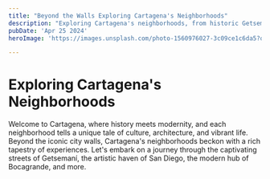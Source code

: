 ```yaml
---
title: "Beyond the Walls Exploring Cartagena's Neighborhoods"
description: "Exploring Cartagena's neighborhoods, from historic Getsemaní to modern Bocagrande. Discover hidden gems and local culture. "
pubDate: 'Apr 25 2024'
heroImage: 'https://images.unsplash.com/photo-1560976027-3c09ce1c6da5?q=80&w=1895&auto=format&fit=crop&ixlib=rb-4.0.3&ixid=M3wxMjA3fDB8MHxwaG90by1wYWdlfHx8fGVufDB8fHx8fA%3D%3D'

---
```



<h1><strong>Exploring Cartagena's Neighborhoods</strong></h1>
Welcome to Cartagena, where history meets modernity, and each neighborhood tells a unique tale of culture, architecture, and vibrant life. Beyond the iconic city walls, Cartagena's neighborhoods beckon with a rich tapestry of experiences. Let's embark on a journey through the captivating streets of Getsemaní, the artistic haven of San Diego, the modern hub of Bocagrande, and more.